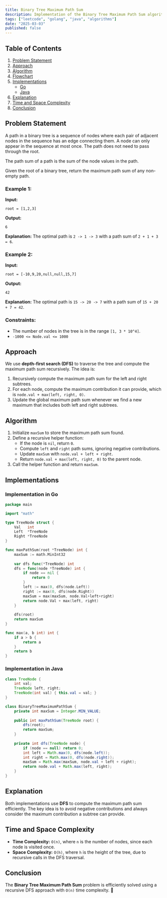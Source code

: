 ```yaml
---
title: Binary Tree Maximum Path Sum
description: Implementation of the Binary Tree Maximum Path Sum algorithm with Go and Java.
tags: ["leetcode", "golang", "java", "algorithms"]
date: "2025-03-03"
published: false
---
```


## Table of Contents

1. [Problem Statement](#problem-statement)
2. [Approach](#approach)
3. [Algorithm](#algorithm)
4. [Flowchart](#flowchart)
5. [Implementations](#implementations)
   - [Go](#implementation-in-go)
   - [Java](#implementation-in-java)
6. [Explanation](#explanation)
7. [Time and Space Complexity](#time-and-space-complexity)
8. [Conclusion](#conclusion)

## Problem Statement

A path in a binary tree is a sequence of nodes where each pair of adjacent nodes in the sequence has an edge connecting them. A node can only appear in the sequence at most once. The path does not need to pass through the root.

The path sum of a path is the sum of the node values in the path.

Given the root of a binary tree, return the maximum path sum of any non-empty path.

### Example 1:

**Input:**
```
root = [1,2,3]
```
**Output:**
```
6
```
**Explanation:** The optimal path is `2 -> 1 -> 3` with a path sum of `2 + 1 + 3 = 6`.

### Example 2:

**Input:**
```
root = [-10,9,20,null,null,15,7]
```
**Output:**
```
42
```
**Explanation:** The optimal path is `15 -> 20 -> 7` with a path sum of `15 + 20 + 7 = 42`.

### Constraints:

- The number of nodes in the tree is in the range `[1, 3 * 10^4]`.
- `-1000 <= Node.val <= 1000`

## Approach

We use **depth-first search (DFS)** to traverse the tree and compute the maximum path sum recursively. The idea is:

1. Recursively compute the maximum path sum for the left and right subtrees.
2. For each node, compute the maximum contribution it can provide, which is `node.val + max(left, right, 0)`.
3. Update the global maximum path sum whenever we find a new maximum that includes both left and right subtrees.

## Algorithm

1. Initialize `maxSum` to store the maximum path sum found.
2. Define a recursive helper function:
   - If the node is `nil`, return `0`.
   - Compute `left` and `right` path sums, ignoring negative contributions.
   - Update `maxSum` with `node.val + left + right`.
   - Return `node.val + max(left, right, 0)` to the parent node.
3. Call the helper function and return `maxSum`.

## Implementations

### Implementation in Go

```go
package main

import "math"

type TreeNode struct {
    Val   int
    Left  *TreeNode
    Right *TreeNode
}

func maxPathSum(root *TreeNode) int {
    maxSum := math.MinInt32
    
    var dfs func(*TreeNode) int
    dfs = func(node *TreeNode) int {
        if node == nil {
            return 0
        }
        left := max(0, dfs(node.Left))
        right := max(0, dfs(node.Right))
        maxSum = max(maxSum, node.Val+left+right)
        return node.Val + max(left, right)
    }
    
    dfs(root)
    return maxSum
}

func max(a, b int) int {
    if a > b {
        return a
    }
    return b
}
```

### Implementation in Java

```java
class TreeNode {
    int val;
    TreeNode left, right;
    TreeNode(int val) { this.val = val; }
}

class BinaryTreeMaximumPathSum {
    private int maxSum = Integer.MIN_VALUE;
    
    public int maxPathSum(TreeNode root) {
        dfs(root);
        return maxSum;
    }
    
    private int dfs(TreeNode node) {
        if (node == null) return 0;
        int left = Math.max(0, dfs(node.left));
        int right = Math.max(0, dfs(node.right));
        maxSum = Math.max(maxSum, node.val + left + right);
        return node.val + Math.max(left, right);
    }
}
```

## Explanation

Both implementations use **DFS** to compute the maximum path sum efficiently. The key idea is to avoid negative contributions and always consider the maximum contribution a subtree can provide.

## Time and Space Complexity

- **Time Complexity:** `O(n)`, where `n` is the number of nodes, since each node is visited once.
- **Space Complexity:** `O(h)`, where `h` is the height of the tree, due to recursive calls in the DFS traversal.

## Conclusion

The **Binary Tree Maximum Path Sum** problem is efficiently solved using a recursive DFS approach with `O(n)` time complexity. 🚀

